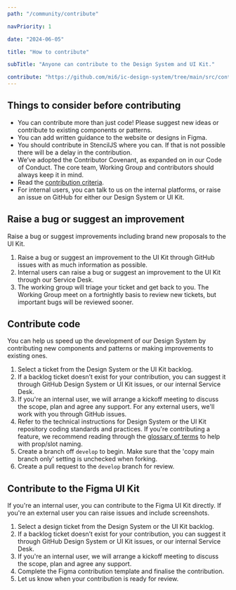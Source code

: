 ```yaml
---
path: "/community/contribute"

navPriority: 1

date: "2024-06-05"

title: "How to contribute"

subTitle: "Anyone can contribute to the Design System and UI Kit."

contribute: "https://github.com/mi6/ic-design-system/tree/main/src/content/structured/community/contribute.mdx?at=develop"
---
```


## Things to consider before contributing

- You can contribute more than just code! Please suggest new ideas or contribute to existing components or patterns.
- You can add written guidance to the website or designs in Figma.
- You should contribute in <ic-link target="_blank" href="https://stenciljs.com/" rel="noreferrer noopener nofollow">StencilJS</ic-link> where you can. If that is not possible there will be a delay in the contribution.
- We’ve adopted the <ic-link target="_blank" href="https://www.contributor-covenant.org/" rel="noreferrer noopener nofollow">Contributor Covenant</ic-link>, as expanded on in our <ic-link target="_blank" href="https://github.com/mi6/ic-design-system/tree/main/CODE_OF_CONDUCT.md" rel="noreferrer noopener nofollow">Code of Conduct</ic-link>. The core team, Working Group and contributors should always keep it in mind.
- Read the [contribution criteria](/community/contribute-criteria).
- For internal users, you can talk to us on the internal platforms, or raise an issue on GitHub for either our <ic-link target="_blank" href="https://github.com/mi6/ic-design-system/issues" rel="noreferrer noopener nofollow">Design System</ic-link> or <ic-link target="_blank" href="https://github.com/mi6/ic-ui-kit/issues" rel="noreferrer noopener nofollow">UI Kit</ic-link>.

## Raise a bug or suggest an improvement

Raise a bug or suggest improvements including brand new proposals to the UI Kit.

1. Raise a bug or suggest an improvement to the UI Kit through <ic-link target="_blank" href="https://github.com/mi6/ic-design-system/issues" rel="noreferrer noopener nofollow">GitHub issues</ic-link> with as much information as possible.
2. Internal users can raise a bug or suggest an improvement to the UI Kit through our Service Desk.
3. The working group will triage your ticket and get back to you. The Working Group meet on a fortnightly basis to review new tickets, but important bugs will be reviewed sooner.

## Contribute code

You can help us speed up the development of our Design System by contributing new components and patterns or making improvements to existing ones.

1. Select a ticket from the <ic-link target="_blank" href="https://github.com/mi6/ic-design-system/issues" rel="noreferrer noopener nofollow">Design System</ic-link> or the <ic-link target="_blank" href="https://github.com/mi6/ic-ui-kit/issues" rel="noreferrer noopener nofollow">UI Kit</ic-link> backlog.
2. If a backlog ticket doesn’t exist for your contribution, you can suggest it through GitHub <ic-link target="_blank" href="https://github.com/mi6/ic-design-system/issues" rel="noreferrer noopener nofollow">Design System</ic-link> or <ic-link target="_blank" href="https://github.com/mi6/ic-ui-kit/issues" rel="noreferrer noopener nofollow">UI Kit</ic-link> issues, or our internal Service Desk.
3. If you're an internal user, we will arrange a kickoff meeting to discuss the scope, plan and agree any support. For any external users, we'll work with you through GitHub issues.
4. Refer to the technical instructions for <ic-link target="_blank" href="https://github.com/mi6/ic-design-system/tree/main/CONTRIBUTING.md" rel="noreferrer noopener nofollow">Design System</ic-link> or the <ic-link target="_blank" href="https://github.com/mi6/ic-ui-kit/blob/main/CONTRIBUTING.md" rel="noreferrer noopener nofollow">UI Kit repository</ic-link> coding standards and practices. If you're contributing a feature, we recommend reading through the [glossary of terms](/community/glossary-of-terms) to help with prop/slot naming.
5. Create a branch off `develop` to begin. Make sure that the 'copy main branch only' setting is unchecked when forking.
6. Create a pull request to the `develop` branch for review.

## Contribute to the Figma UI Kit

If you're an internal user, you can contribute to the Figma UI Kit directly. If you're an external user you can raise issues and include screenshots.

1. Select a design ticket from the <ic-link target="_blank" href="https://github.com/mi6/ic-design-system/issues" rel="noreferrer noopener nofollow">Design System</ic-link> or the <ic-link target="_blank" href="https://github.com/mi6/ic-ui-kit/issues" rel="noreferrer noopener nofollow">UI Kit</ic-link> backlog.
2. If a backlog ticket doesn’t exist for your contribution, you can suggest it through GitHub <ic-link target="_blank" href="https://github.com/mi6/ic-design-system/issues" rel="noreferrer noopener nofollow">Design System</ic-link> or <ic-link target="_blank" href="https://github.com/mi6/ic-ui-kit/issues" rel="noreferrer noopener nofollow">UI Kit</ic-link> issues, or our internal Service Desk.
3. If you're an internal user, we will arrange a kickoff meeting to discuss the scope, plan and agree any support.
4. Complete the Figma contribution template and finalise the contribution.
5. Let us know when your contribution is ready for review.
